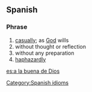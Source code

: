 ==Spanish==
===Phrase===
{{head|es}}

# [[casually]]; as [[God]] wills
# without thought or reflection
# without any preparation
# [[haphazardly]]

[[Category:Spanish idioms]]

[[es:a la buena de Dios]]